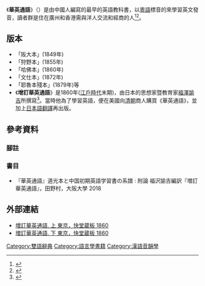 {{Not|華英字典|華英學校}}
《'''華英通語'''》（{{lang-en|Chinese and English Phrase Book}}）是由中國人編寫的最早的英語教科書，以[[粵語|粵語]]標音的來學習英文發音，讀者群是住在廣州和香港需與洋人交流和經商的人<ref>{{cite web|url=http://61.181.120.82:8081/kcms/detail/detail.aspx?filename=1016192927.nh&dbcode=CMFD&dbname=CMFD2017|title=《華英通語》研究，肖煒曦，廣州大學2016}}</ref><ref>{{cite web|url=https://monthly.hkej.com/monthly/article/id/1444618/華人學習英語用書和首部「英漢雙語詞典」|title=華人學習英語用書和首部「英漢雙語詞典」|access-date=2022-03-27|archive-date=2018-05-10|archive-url=https://web.archive.org/web/20180510020842/http://monthly.hkej.com/monthly/article/id/1444618/%E8%8F%AF%E4%BA%BA%E5%AD%B8%E7%BF%92%E8%8B%B1%E8%AA%9E%E7%94%A8%E6%9B%B8%E5%92%8C%E9%A6%96%E9%83%A8%E3%80%8C%E8%8B%B1%E6%BC%A2%E9%9B%99%E8%AA%9E%E8%A9%9E%E5%85%B8%E3%80%8D|dead-url=no}}</ref>。

==版本==
*「阪大本」(1849年)
*「狩野本」(1855年)
*「哈佛本」(1860年)
*「文仕本」(1872年)
*「耶魯本殘本」(1879年)等
*《'''增訂華英通語'''》是1860年([[江戶時代|江戶時代]]末期)，由日本的思想家暨教育家[[福澤諭吉|福澤諭吉]]所撰寫<ref>{{cite web|url=http://opac.kufs.ac.jp/kufs/detail/0002_A/detail_0002_A-1.html|title=『増訂華英通語』 福澤諭吉訳|access-date=2021-03-22|archive-date=2016-10-09|archive-url=https://web.archive.org/web/20161009223408/http://opac.kufs.ac.jp/kufs/detail/0002_A/detail_0002_A-1.html|dead-url=no}}</ref>。當時他為了學習英語，便在美國向[[清朝|清朝]]商人購買《華英通語》，並加上[[日本語|日本語]][[翻譯|翻譯]]再出版。

==參考資料==
===腳註===
{{reflist}}
===書目===
*『華英通語』道光本と中国初期英語学習書の系譜 : 附論 福沢諭吉編訳『増訂華英通語』，田野村，大阪大學 2018

==外部連結==
*[https://dcollections.lib.keio.ac.jp/ja/fukuzawa/a01/1 増訂華英通語. 上 東京，快堂蔵板 1860] {{Wayback|url=https://dcollections.lib.keio.ac.jp/ja/fukuzawa/a01/1 |date=20200804002911 }}
*[https://dcollections.lib.keio.ac.jp/ja/fukuzawa/a01/2 増訂華英通語. 下 東京，快堂蔵板 1860] {{Wayback|url=https://dcollections.lib.keio.ac.jp/ja/fukuzawa/a01/2 |date=20200622230032 }}

[[Category:雙語辭典|Category:雙語辭典]]
[[Category:語言學書籍|Category:語言學書籍]]
[[Category:漢語音韻學|Category:漢語音韻學]]